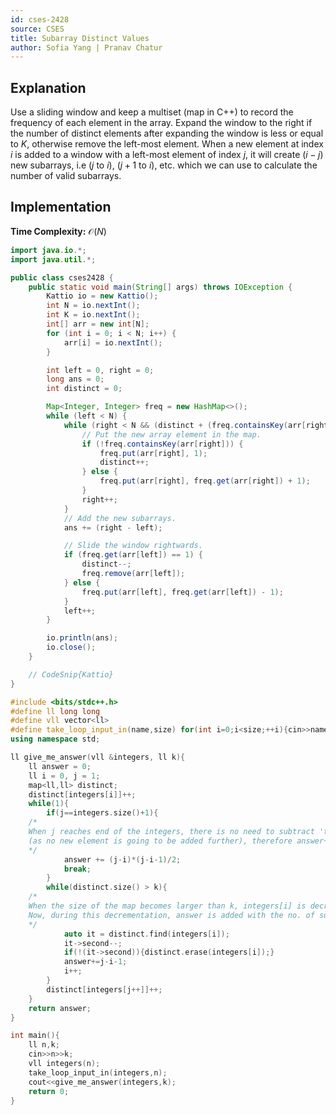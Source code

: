 ```yaml
---
id: cses-2428
source: CSES
title: Subarray Distinct Values
author: Sofia Yang | Pranav Chatur
---
```


## Explanation

Use a sliding window and keep a multiset (map in C++) to record the frequency of each element in the array.
Expand the window to the right if the number of distinct elements after expanding the window is less or equal to $K$,
otherwise remove the left-most element.
When a new element at index $i$ is added to a window with a left-most element of index $j$,
it will create ($i - j$) new subarrays, i.e ($j$ to $i$), ($j + 1$ to $i$), etc. which we can use to calculate the number of valid subarrays.

## Implementation

**Time Complexity:** $\mathcal{O}(N)$

<LanguageSection>

<JavaSection>

``` java
import java.io.*;
import java.util.*;

public class cses2428 {
	public static void main(String[] args) throws IOException {
		Kattio io = new Kattio();
		int N = io.nextInt();
		int K = io.nextInt();
		int[] arr = new int[N];
		for (int i = 0; i < N; i++) {
			arr[i] = io.nextInt();
		}

		int left = 0, right = 0;
		long ans = 0;
		int distinct = 0;

		Map<Integer, Integer> freq = new HashMap<>();
		while (left < N) {
			while (right < N && (distinct + (freq.containsKey(arr[right]) ? 0 : 1) <= K)) {
				// Put the new array element in the map.
				if (!freq.containsKey(arr[right])) {
					freq.put(arr[right], 1);
					distinct++;
				} else {
					freq.put(arr[right], freq.get(arr[right]) + 1);
				}
				right++;
			}
			// Add the new subarrays.
			ans += (right - left);

			// Slide the window rightwards.
			if (freq.get(arr[left]) == 1) {
				distinct--;
				freq.remove(arr[left]);
			} else {
				freq.put(arr[left], freq.get(arr[left]) - 1);
			}
			left++;
		}

		io.println(ans);
		io.close();
	}

	// CodeSnip{Kattio}
}
```

</JavaSection>

<CPPSection>

```cpp
#include <bits/stdc++.h>
#define ll long long
#define vll vector<ll>
#define take_loop_input_in(name,size) for(int i=0;i<size;++i){cin>>name[i];}
using namespace std;

ll give_me_answer(vll &integers, ll k){
    ll answer = 0;
    ll i = 0, j = 1;
    map<ll,ll> distinct;
    distinct[integers[i]]++;
    while(1){
        if(j==integers.size()+1){
	/*
	When j reaches end of the integers, there is no need to subtract 'total subarrays from i+1 to j',
	(as no new element is going to be added further), therefore answer+= (j-i)*(j-i-1)/2
	*/
            answer += (j-i)*(j-i-1)/2;
            break;
        }
        while(distinct.size() > k){
	/*
	When the size of the map becomes larger than k, integers[i] is decremented (and removed if 0 occurences), till map.size() <= k.
	Now, during this decrementation, answer is added with the no. of subarrays starting strictly from the 'i'th index only.
	*/
            auto it = distinct.find(integers[i]);
            it->second--;
            if(!(it->second)){distinct.erase(integers[i]);}
            answer+=j-i-1;
            i++;
        }
        distinct[integers[j++]]++;
    }
    return answer;
}

int main(){
    ll n,k;
    cin>>n>>k;
    vll integers(n);
    take_loop_input_in(integers,n);
    cout<<give_me_answer(integers,k);
    return 0;
}
```

</CPPSection>

</LanguageSection>
